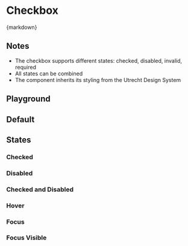 
<Meta of={CheckboxStories} />

# Checkbox

<CitationDocumentation
  component="Utrecht Checkbox"
  url="https://nl-design-system.github.io/utrecht/storybook-css/index.html?path=/docs/css-checkbox--docs"
/>

<Markdown>{markdown}</Markdown>

## Notes

- The checkbox supports different states: checked, disabled, invalid, required
- All states can be combined
- The component inherits its styling from the Utrecht Design System

## Playground

<Canvas of={CheckboxStories.Playground} />
<Controls of={CheckboxStories.Playground} />

## Default

<Canvas of={CheckboxStories.Default} />

## States

### Checked

<Canvas of={CheckboxStories.Checked} />

### Disabled

<Canvas of={CheckboxStories.Disabled} />

### Checked and Disabled

<Canvas of={CheckboxStories.CheckedAndDisabled} />

### Hover

<Canvas of={CheckboxStories.Hover} />

### Focus

<Canvas of={CheckboxStories.Focus} />

### Focus Visible

<Canvas of={CheckboxStories.FocusVisible} />
